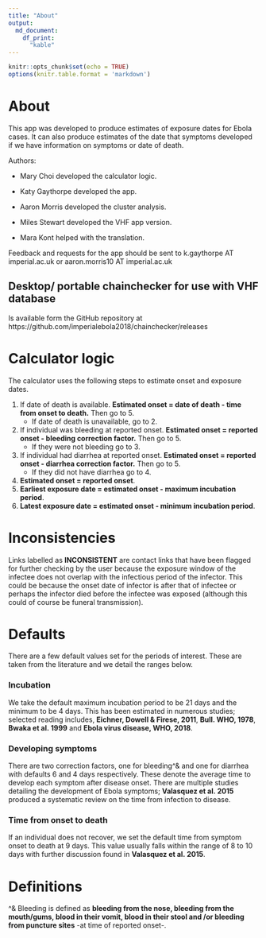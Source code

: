 ```yaml
---
title: "About"
output: 
  md_document:
    df_print:
      "kable"
---
```


```r
knitr::opts_chunk$set(echo = TRUE)
options(knitr.table.format = 'markdown')
```

# About

This app was developed to produce estimates of exposure dates for Ebola cases. It can also produce estimates of the date that symptoms developed if we have information on symptoms or date of death.

Authors: 

* Mary Choi developed the calculator logic.

* Katy Gaythorpe developed the app. 

* Aaron Morris developed the cluster analysis.

* Miles Stewart developed the VHF app version. 

* Mara Kont helped with the translation.

Feedback and requests for the app should be sent to k.gaythorpe AT imperial.ac.uk or aaron.morris10 AT imperial.ac.uk

## Desktop/ portable chainchecker for use with VHF database

Is available form the GitHub repository at https://github.com/imperialebola2018/chainchecker/releases 

# Calculator logic

The calculator uses the following steps to estimate onset and exposure dates.

1. If date of death is available. **Estimated onset = date of death - time from onset to death.** Then go to 5. 
    + If date of death is unavailable, go to 2.
2. If individual was bleeding at reported onset. **Estimated onset = reported onset - bleeding correction factor.** Then go to 5. 
    + If they were not bleeding go to 3.
3. If individual had diarrhea at reported onset. **Estimated onset = reported onset - diarrhea correction factor.** Then go to 5. 
    + If they did not have diarrhea go to 4.
4. **Estimated onset  = reported onset**.
5. **Earliest exposure date = estimated onset - maximum incubation period**.
6. **Latest exposure date = estimated onset - minimum incubation period**.

# Inconsistencies

Links labelled as **INCONSISTENT** are contact links that have been flagged for further checking by the user because the exposure window of the infectee does not overlap with the infectious period of the infector. This could be because the onset date of infector is after that of infectee or perhaps the infector died before the infectee was exposed (although this could of course be funeral transmission).

# Defaults

There are a few default values set for the periods of interest. These are taken from the literature and we detail the ranges below.

### Incubation

We take the default maximum incubation period to be 21 days and the minimum to be 4 days.
This has been estimated in numerous studies; selected reading includes, **Eichner, Dowell & Firese, 2011**, **Bull. WHO, 1978**, **Bwaka et al. 1999** and **Ebola virus disease, WHO, 2018**.


### Developing symptoms

There are two correction factors, one for bleeding^& and one for diarrhea with defaults 6 and 4 days respectively. These denote the average time to develop each symptom after disease onset. There are multiple studies detailing the development of Ebola symptoms; **Valasquez et al. 2015** produced a systematic review on the time from infection to disease.

### Time from onset to death

If an individual does not recover, we set the default time from symptom onset to death at 9 days. This value usually falls within the range of 8 to 10 days with further discussion found in **Valasquez et al. 2015**.

# Definitions

^& Bleeding is defined as **bleeding from the nose, bleeding from the mouth/gums, blood in their vomit, blood in their stool and /or bleeding from puncture sites** -at time of reported onset-.